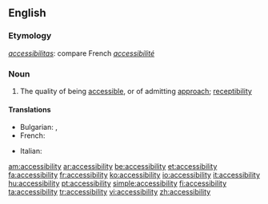 ==English==
{{wikipedia}}

===Etymology===
{{etyl|la}} ''[[accessibilitas]]'': compare French ''[[accessibilité]]''

===Noun===
{{en-noun|-}}

# The quality of being [[accessible]], or of admitting [[approach]]; [[receptibility]]

====Translations====
{{trans-top|the quality of being accessible, or of admitting approach; receptibility}}
* Bulgarian: {{t|bg|достъпност}},  {{t|bg|достижимост}}
* French: {{t+|fr|accessibilité|f}}
{{trans-mid}}
* Italian: {{t+|it|accessibilità|f}}
{{trans-bottom}}

[[am:accessibility]]
[[ar:accessibility]]
[[be:accessibility]]
[[et:accessibility]]
[[fa:accessibility]]
[[fr:accessibility]]
[[ko:accessibility]]
[[io:accessibility]]
[[it:accessibility]]
[[hu:accessibility]]
[[pt:accessibility]]
[[simple:accessibility]]
[[fi:accessibility]]
[[ta:accessibility]]
[[tr:accessibility]]
[[vi:accessibility]]
[[zh:accessibility]]